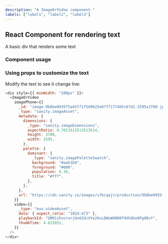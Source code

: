 ```yaml
---
description: "A ImageOrVideo component."
labels: ["label1", "label2", "label3"]
---
```



## React Component for rendering text

A basic div that renders some text

### Component usage

### Using props to customize the text

Modify the text to see it change live:

```js live
<div style={{ minWidth: "200px" }}>
  <ImageOrVideo
    imagePhone={{
      _id: "image-9b8be0935f5a45ff1f5d9625e87ff177465c67d1-2595x3700-jpg",
      _type: "sanity.imageAsset",
      metadata: {
        dimensions: {
          _type: "sanity.imageDimensions",
          aspectRatio: 0.7013513513513514,
          height: 3700,
          width: 2595,
        },
        palette: {
          dominant: {
            _type: "sanity.imagePaletteSwatch",
            background: "#aab1b8",
            foreground: "#000",
            population: 6.36,
            title: "#fff",
          },
        },
      },
      url: "https://cdn.sanity.io/images/s7bcqajt/production/9b8be0935f5a45ff1f5d9625e87ff177465c67d1-2595x3700.jpg",
    }}
    video={{
      _type: "mux.videoAsset",
      data: { aspect_ratio: "1024:473" },
      playbackId: "GM01ihvcrnrjUx02dcVYe26vLDWuWUN00f9dhOGo6Pg00vY",
      thumbTime: 4.621051,
    }}
  />
</div>
```
